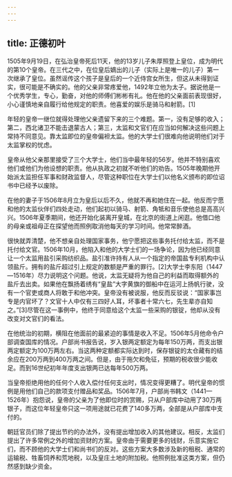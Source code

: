```yaml
---
---
---
```

title: 正德初叶
---



1505年9月19日，在弘治皇帝死后11天，他的13岁儿子朱厚照登上皇位，成为明代的第10个皇帝。在三代之中，在位皇后嫡出的儿子（实际上是唯一的儿子）第一次继承了皇位。虽然谣传这个孩子是皇后的一个近侍宫女所生，但这从未得到证实，很可能是不确实的。他的父亲非常疼爱他，1492年立他为太子。据说他是一个优秀学生，专心，勤奋，对他的师傅们彬彬有礼。他在他的父亲面前表现很好，小心谨慎地亲自履行给他规定的职责。他喜爱的娱乐是骑马和射箭。[1]

年轻的皇帝一继位就得处理他父亲遗留下来的三个难题。第一，没有足够的收入；第二，西北诸卫不能击退蒙古人；第三，太监和文官们在应当如何解决这些问题上常持不同意见。靠太监即位的皇帝偏袒太监。他的大学士们很难向他说明他们对于太监掌权的忧虑。

皇帝从他父亲那里接受了三个大学士，他们当中最年轻的56岁。他并不特别喜欢他们或他们为他设想的职责。他从执政之初就不听他们的劝告。1505年晚期他开始派太监担任军事和财政监督人，尽管这种职位在大学士们以他名义颁布的即位诏书中已经予以废除。

在他的妻子于1506年8月立为皇后以后不久，他就不再和她住在一起。他反而宁愿和他的太监伙伴们四处走动，他们起初以骑马、射箭、角牴和音乐使他总是高高兴兴。1506年夏季期间，他还开始化装离开皇城，在北京的街道上闲逛。他借口他的母亲或祖母正在探望他而照例取消他每天的学习时间。他常常醉酒。

很快就弄清楚，他不想亲自处理国家事务，他宁愿把这些事务托付给太监，而不是托付给文官。1506年10月，他陷入和他的大学士们的一场争论，因为他已经同意让一个太监用盐引采购纺织品。盐引准许持有人从一个指定的帝国盐专利机构中认领盐斤。拥有的盐斤超过引上规定的数额是严重的罪行。[2]大学士李东阳（1447—1516年）尽力说明这个问题。他说，太监无疑将为他自己的利益而取得额外的盐斤去出卖。如果他在飘扬着绣有“皇盐”大字黄旗的御船中在运河上扬帆行驶，没有一个官吏或商人将敢于和他冲突。皇帝没有被说服，他反而反驳说：“国家事岂专是内官坏了？文官十人中仅有三四好人耳，坏事者十常六七，先生辈亦自知之。”[3]尽管在这一事例中，他终于同意给这个太监一些采购的银锭，他却从没有改变对文官们的看法。

在他统治的初期，横阻在他面前的最紧迫的事情是收入不足。1506年5月他命令户部调查国库的情况。户部尚书报告说，岁入银两定额定为每年150万两，而支出银两定额定为100万两左右。当这两种定额都实际达到时，保存银锭的太仓藏有的结余应在200万两到400万两之间。但是，由于拖欠和免征，预期的税收很少能收足。而到16世纪初年年度支出银两已达每年500万两。

当皇帝拒绝用他的任何个人收入偿付任何支出时，情况变得更糟了。明代皇帝的惯例是用他们自己的款项支付赠品和奖品。1506年7月，户部尚书韩文（1441—1526年）抱怨说，皇帝的父亲为了他即位时的赏赐，只从户部库中动用了30万两银子，而这位年轻皇帝只这一项用途就已花费了140多万两，全部是从户部库中支付的。

朝廷官员们除了提出节约的办法外，没有提出增加收入的其他建议。相反，太监们提出了许多常例之外的增加资财的方案。皇帝由于需要更多的钱财，乐意实施它们，而不顾他的大学士们和尚书们的反对。这些方案大多数涉及新的租税、通常的运输税、牲畜饲养和荒地税，以及皇庄土地的附加税。他照例批准这类方案，但仍然感到缺少资金。